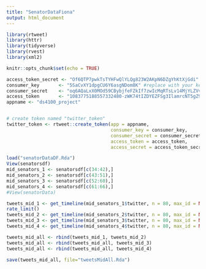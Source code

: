 ```yaml
---
title: "SenatorDataFiona"
output: html_document
---
```

```r
library(rtweet)
library(httr)
library(tidyverse)
library(rvest)
library(xml2)
```

```r
knitr::opts_chunk$set(echo = TRUE)

access_token_secret <- "Of6QTP7pwkTsTYHFwQlYLQg823W2AKpN6DZgYhKtXjGdi" #replace with your access token secret
consumer_key       <- "5SaCvXY1dpgCU6Y6asgNDom8K" #replace with your key
consumer_secret    <- "oq6AQaLxX0MOd59CBybjfeFZkIf7zwIcMqRTsLv14MjYLZVvfh" #replace with your secret
access_token       <- "1083775188557332480-zWK74tIZDYEZFSg3IlamrcNT5gZ95F" #replace with your access token
appname <- "ds4100_project"


# create token named "twitter_token"
twitter_token <- rtweet::create_token(app = appname,
                                      consumer_key = consumer_key,
                                      consumer_secret = consumer_secret,
                                      access_token = access_token,
                                      access_secret = access_token_secret)
```


```r
load("senatorDataDF.Rda")
View(senatorsdf)
mid_senators_1 <- senatorsdf[c(34:42),]
mid_senators_2 <- senatorsdf[c(43:51),]
mid_senators_3 <- senatorsdf[c(52:60),]
mid_senators_4 <- senatorsdf[c(61:66),]
#View(senatorData)
```

```r
tweets_mid_1 <- get_timeline(mid_senators_1$twitter, n = 80, max_id = NULL, home = FALSE, parse = TRUE, check = TRUE, token = NULL)
rate_limit()
tweets_mid_2 <- get_timeline(mid_senators_2$twitter, n = 80, max_id = NULL, home = FALSE, parse = TRUE, check = TRUE, token = NULL)
tweets_mid_3 <- get_timeline(mid_senators_3$twitter, n = 80, max_id = NULL, home = FALSE, parse = TRUE, check = TRUE, token = NULL)
tweets_mid_4 <- get_timeline(mid_senators_4$twitter, n = 80, max_id = NULL, home = FALSE, parse = TRUE, check = TRUE, token = NULL)

tweets_mid_all <- rbind(tweets_mid_1, tweets_mid_2)
tweets_mid_all <- rbind(tweets_mid_all, tweets_mid_3)
tweets_mid_all <- rbind(tweets_mid_all, tweets_mid_4)

save(tweets_mid_all, file="tweetsMidAll.Rda")
```
